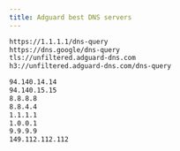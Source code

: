 ```yaml
---
title: Adguard best DNS servers
---
```


```bash copy
https://1.1.1.1/dns-query
https://dns.google/dns-query
tls://unfiltered.adguard-dns.com
h3://unfiltered.adguard-dns.com/dns-query
```

```bash copy
94.140.14.14
94.140.15.15
8.8.8.8
8.8.4.4
1.1.1.1
1.0.0.1
9.9.9.9
149.112.112.112
```
